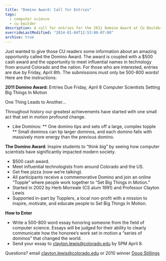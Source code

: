 ```yaml
---
title: "Domino Award: Call for Entries"
tags:
  - computer science
  - cu boulder
description: A call for entries for the 2011 Domino Award at CU Boulder
overrideLastModified: "2014-01-04T12:53:00-07:00"
archive: true
---
```


Just wanted to give those CU readers some information about an amazing opportunity called the Domino Award. The award is
coupled with a $500 cash award and the opportunity to meet influential names in technology from around Colorado and the
nation. For those who are interested, entries are due by Friday, April 8th. The submissions must only be 500-800 words!
Here are the instructions:

**2011 Domino Award:** Entries Due Friday, April 8 Computer Scientists Setting Big Things In Motion

One Thing Leads to Another...

Throughout history our greatest achievements have started with one small act that set in motion profound change.

- Like Dominos: ** One domino tips and sets off a large, complex topple ** Small dominos can tip larger dominos, and
  each domino falls with massively more energy than the previous domino.

**The Domino Award**: Inspire students to “think big” by seeing how computer scientists have significantly impacted
modern society.

- $500 cash award.
- Meet influential technologists from around Colorado and the US.
- Get free pizza (now we’re talking).
- All participants receive a commemorative Domino and join an online “Topple” where people work together to “Set Big
  Things in Motion.”
- Started in 2002 by Herb Morreale (CS alum 1991) and Professor Clayton Lewis
- Supported in-part by Topplers, a local non-profit with a mission to inspire, motivate, and educate people to Set Big
  Things In Motion.

**How to Enter**

- Write a 500-800 word essay honoring someone from the field of computer science. Essays will be judged for their
  ability to clearly communicate how the honoree’s work set in motion a “series of dominos” that changed the world.
- Send your essay to clayton.lewis@colorado.edu by 5PM April 8.

Questions? email clayton.lewis@colorado.edu or 2010 winner [Doug Stillings](mailto:Douglas.Stillings@Colorado.EDU)
